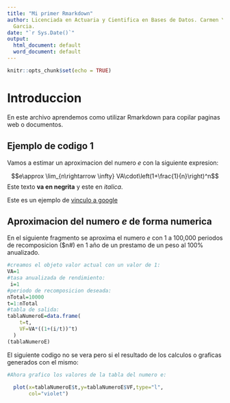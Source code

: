 ```yaml
---
title: "Mi primer Rmarkdown"
author: Licenciada en Actuaria y Cientifica en Bases de Datos. Carmen Yaxiri Lopez
  Garcia.
date: "`r Sys.Date()`"
output:
  html_document: default
  word_document: default
---
```


```r
knitr::opts_chunk$set(echo = TRUE)
```

# Introduccion

En este archivo aprendemos como utilizar Rmarkdown para copilar paginas web o documentos.

## Ejemplo de codigo 1

Vamos a estimar un aproximacion del numero $e$ con la siguiente expresion:

$$e\approx \lim_{n\rightarrow \infty} VA\cdot\left(1+\frac{1}{n}\right)^n$$
Este texto **va en negrita** y este en *italica*.

Este es un ejemplo de [vinculo a google](https://google.com)

## Aproximacion del numero $e$ de forma numerica

En el siguiente fragmento se aproxima el numero $e$ con 1 a 100,000 periodos de recomposicion ($n#) en 1 año de un prestamo de un peso al 100\% anualizado.

```r
#creamos el objeto valor actual con un valor de 1:
VA=1
#tasa anualizada de rendimiento:
 i=1
#periodo de recomposicion deseada:
nTotal=10000
t=1:nTotal
#tabla de salida:
tablaNumeroE=data.frame(
    t=t,
    VF=VA*((1+(i/t))^t)
  )
(tablaNumeroE)
```
El siguiente codigo no se vera pero si el resultado de los calculos o graficas generados con el mismo:

```r
#Ahora grafico los valores de la tabla del numero e:
  
  plot(x=tablaNumeroE$t,y=tablaNumeroE$VF,type="l",
       col="violet")

```

